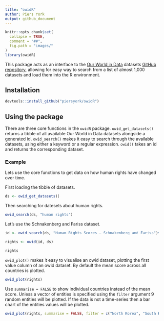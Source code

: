 ```yaml
---
title: "owidR"
author: Piers York
output: github_document
---
```


```r
knitr::opts_chunk$set(
  collapse = TRUE,
  comment = "##",
  fig.path = "images/"
)
library(owidR)
```

This package acts as an interface to the [Our World in Data](https://ourworldindata.org/) datasets [GitHub repository](https://github.com/owid/owid-datasets), allowing for easy way to search from a list of almost 1,000 datasets and load them into the R environment.

## Installation

``` r
devtools::install_github("piersyork/owidR")
```

## Using the package
There are three core functions in the `owidR` package. `owid_get_datasets()` returns a tibble of all available Our World in Data datasets alongside a generated id. `owid_search()` makes it easy to search through the available datasets, using either a keyword or a regular expression. `owid()` takes an id and returns the corresponding dataset.

### Example
Lets use the core functions to get data on how human rights have changed over time.   
   
First loading the tibble of datasets.
  
``` r

ds <- owid_get_datasets()

```

Then searching for datesets about human rights.

``` r

owid_search(ds, "human rights")
```

Let's use the Schnakenberg and Fariss dataset.

``` r

id <- owid_search(ds, "Human Rights Scores – Schnakenberg and Fariss")$id

rights <- owid(id, ds)

rights

```

`owid_plot()` makes it easy to visualise an owid dataset, plotting the first value column of an owid dataset. By default the mean score across all countries is plotted.
```r
owid_plot(rights)
```

Use `summarise = FALSE` to show individual countries instead of the mean score. Unless a vector of entities is specified using the `filter` argument 9 random entities will be plotted. If the data is not a time-series then a bar chart of the entities values will be plotted.
```r
owid_plot(rights, summarise = FALSE, filter = c("North Korea", "South Korea", "France", "United Kingdom", "United States"))
```


